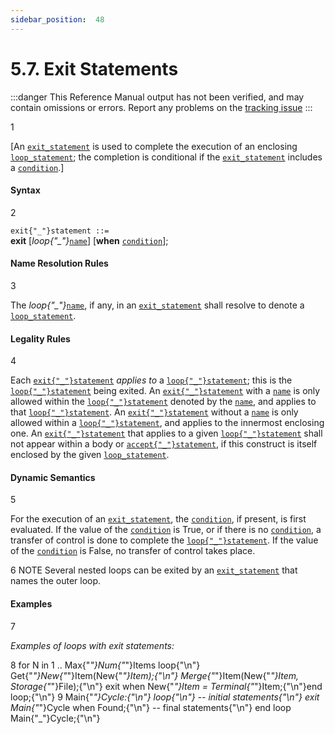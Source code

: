 ```yaml
---
sidebar_position:  48
---
```


# 5.7. Exit Statements

:::danger
This Reference Manual output has not been verified,
and may contain omissions or errors.
Report any problems on the [tracking issue](https://github.com/ada-lang-io/ada-lang-io/issues/20)
:::


<MarginText>1</MarginText>
<p>[An <code><a href="/docs/arm/AA-5/AA-5.7#S0193">exit_statement</a></code> is used to complete the execution of an enclosing <code><a href="/docs/arm/AA-5/AA-5.5#S0178">loop_statement</a></code>; the completion is conditional if the <code><a href="/docs/arm/AA-5/AA-5.7#S0193">exit_statement</a></code> includes a <code><a href="/docs/arm/AA-4/AA-4.5#S0150">condition</a></code>.] <br /></p>


#### Syntax

<MarginText>2</MarginText>

<CodeBlock>
<code>exit{"_"}statement</code><a id="S0193"></a><code> ::= </code><br />   <b>exit</b> [<i>loop{"_"}</i><code><a href="/docs/arm/AA-4/AA-4.1#S0091">name</a></code>] [<b>when</b> <code><a href="/docs/arm/AA-4/AA-4.5#S0150">condition</a></code>];<br />

</CodeBlock>

#### Name Resolution Rules

<MarginText>3</MarginText>
<p>The <i>loop{"_"}</i><code><a href="/docs/arm/AA-4/AA-4.1#S0091">name</a></code>, if any, in an <code><a href="/docs/arm/AA-5/AA-5.7#S0193">exit_statement</a></code> shall resolve to denote a <code><a href="/docs/arm/AA-5/AA-5.5#S0178">loop_statement</a></code>. <br /></p>


#### Legality Rules

<MarginText>4</MarginText>
<p>Each <code><a href="/docs/arm/AA-5/AA-5.7#S0193">exit{"_"}statement</a></code> <i>applies to</i> a <code><a href="/docs/arm/AA-5/AA-5.5#S0178">loop{"_"}statement</a></code>; this is the <code><a href="/docs/arm/AA-5/AA-5.5#S0178">loop{"_"}statement</a></code> being exited. An <code><a href="/docs/arm/AA-5/AA-5.7#S0193">exit{"_"}statement</a></code> with a <code><a href="/docs/arm/AA-4/AA-4.1#S0091">name</a></code> is only allowed within the <code><a href="/docs/arm/AA-5/AA-5.5#S0178">loop{"_"}statement</a></code> denoted by the <code><a href="/docs/arm/AA-4/AA-4.1#S0091">name</a></code>, and applies to that <code><a href="/docs/arm/AA-5/AA-5.5#S0178">loop{"_"}statement</a></code>. An <code><a href="/docs/arm/AA-5/AA-5.7#S0193">exit{"_"}statement</a></code> without a <code><a href="/docs/arm/AA-4/AA-4.1#S0091">name</a></code> is only allowed within a <code><a href="/docs/arm/AA-5/AA-5.5#S0178">loop{"_"}statement</a></code>, and applies to the innermost enclosing one. An <code><a href="/docs/arm/AA-5/AA-5.7#S0193">exit{"_"}statement</a></code> that applies to a given <code><a href="/docs/arm/AA-5/AA-5.5#S0178">loop{"_"}statement</a></code> shall not appear within a body or <code><a href="/docs/arm/AA-9/AA-9.5#S0258">accept{"_"}statement</a></code>, if this construct is itself enclosed by the given <code><a href="/docs/arm/AA-5/AA-5.5#S0178">loop_statement</a></code>. <br /></p>


#### Dynamic Semantics

<MarginText>5</MarginText>
<p>For the execution of an <code><a href="/docs/arm/AA-5/AA-5.7#S0193">exit_statement</a></code>, the <code><a href="/docs/arm/AA-4/AA-4.5#S0150">condition</a></code>, if present, is first evaluated. If the value of the <code><a href="/docs/arm/AA-4/AA-4.5#S0150">condition</a></code> is True, or if there is no <code><a href="/docs/arm/AA-4/AA-4.5#S0150">condition</a></code>, a transfer of control is done to complete the <code><a href="/docs/arm/AA-5/AA-5.5#S0178">loop{"_"}statement</a></code>. If the value of the <code><a href="/docs/arm/AA-4/AA-4.5#S0150">condition</a></code> is False, no transfer of control takes place. <br /></p>

<AnnotatedOnly>
<MarginText>6</MarginText>
<Admonition type="aarm" aarm="note">
NOTE   Several nested loops can be exited by an <code><a href="/docs/arm/AA-5/AA-5.7#S0193">exit_statement</a></code> that names the outer loop. <br />
</Admonition>
</AnnotatedOnly>


#### Examples

<MarginText>7</MarginText>
<p><i>Examples of loops with exit statements:</i> <br /></p>

<MarginText>8</MarginText>
<CodeBlock language="ada">
for N in 1 .. Max{"_"}Num{"_"}Items loop{"\n"}   Get{"_"}New{"_"}Item(New{"_"}Item);{"\n"}   Merge{"_"}Item(New{"_"}Item, Storage{"_"}File);{"\n"}   exit when New{"_"}Item = Terminal{"_"}Item;{"\n"}end loop;{"\n"}
<MarginText>9</MarginText>
Main{"_"}Cycle:{"\n"}   loop{"\n"}      --  initial statements{"\n"}      exit Main{"_"}Cycle when Found;{"\n"}      --  final statements{"\n"}   end loop Main{"_"}Cycle;{"\n"}

</CodeBlock>
